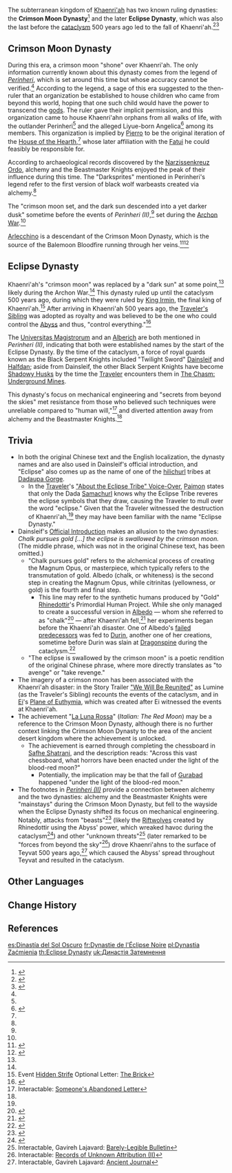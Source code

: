 {{Terminology Infobox
|type         = Lore
|region       = Khaenri'ah
}}
The subterranean kingdom of [[Khaenri'ah]] has two known ruling dynasties: the '''Crimson Moon Dynasty'''<ref name="Perinheri 1">{{Ref/Book|Perinheri|1}}</ref> and the later '''Eclipse Dynasty''', which was also the last before the [[cataclysm]] 500 years ago led to the fall of Khaenri'ah.<ref name="BAF">{{Ref/Book|Breeze Amidst the Forest}}</ref><ref name="AQ1-4-4">{{Ref/Quest|A Soul Set Apart}}</ref>

==Crimson Moon Dynasty==
During this era, a crimson moon "shone" over Khaenri'ah. The only information currently known about this dynasty comes from the legend of ''[[Perinheri]]'', which is set around this time but whose accuracy cannot be verified.<ref name="Perinheri 1" /> According to the legend, a sage of this era suggested to the then-ruler that an organization be established to house children who came from beyond this world, hoping that one such child would have the power to transcend the [[god]]s. The ruler gave their implicit permission, and this organization came to house Khaenri'ahn orphans from all walks of life, with the outlander Perinheri<ref name="Perinheri 1" /> and the alleged Liyue-born Angelica<ref name="Perinheri 2">{{Ref/Book|Perinheri|2}}</ref> among its members. This organization is implied by [[Pierro]] to be the original iteration of the [[House of the Hearth]],<ref name=":0" /> whose later affiliation with the [[Fatui]] he could feasibly be responsible for.

According to archaeological records discovered by the [[Narzissenkreuz Ordo]], alchemy and the Beastmaster Knights enjoyed the peak of their influence during this time. The "Darksprites" mentioned in Perinheri's legend refer to the first version of black wolf warbeasts created via alchemy.<ref name="Perinheri 2" />

The "crimson moon set, and the dark sun descended into a yet darker dusk" sometime before the events of ''Perinheri (II)'',<ref name="Perinheri 1" /> set during the [[Archon War]].<ref name="Perinheri 2" />

[[Arlecchino]] is a descendant of the Crimson Moon Dynasty, which is the source of the Balemoon Bloodfire running through her veins.<ref name=":0">{{Ref/CS|Arlecchino|5}}</ref><ref>{{Ref/CS|Arlecchino|Vision}}</ref>

==Eclipse Dynasty==
Khaenri'ah's "crimson moon" was replaced by a "dark sun" at some point,<ref name="Perinheri 1" /> likely during the Archon War.<ref name="Perinheri 2" /> This dynasty ruled up until the cataclysm 500 years ago, during which they were ruled by [[Irmin|King Irmin]], the final king of Khaenri'ah.<ref name="HS">Event [[Hidden Strife]] Optional Letter: [[Hidden Strife/Story#The Brick|The Brick]]</ref> After arriving in Khaenri'ah 500 years ago, the [[Traveler's Sibling]] was adopted as royalty and was believed to be the one who could control the [[Abyss]] and thus, "control everything."<ref>{{Ref/Quest|Portended Fate}}</ref>

The [[Universitas Magistrorum]] and an [[Alberich Clan|Alberich]] are both mentioned in ''Perinheri (II)'', indicating that both were established names by the start of the Eclipse Dynasty. By the time of the cataclysm, a force of royal guards known as the Black Serpent Knights included "Twilight Sword" [[Dainsleif]] and [[Halfdan]]; aside from Dainsleif, the other Black Serpent Knights have become [[Shadowy Husks]] by the time the [[Traveler]] encounters them in [[The Chasm: Underground Mines]].

This dynasty's focus on mechanical engineering and "secrets from beyond the skies" met resistance from those who believed such techniques were unreliable compared to "human will,"<ref>Interactable: [[Gavireh Lajavard#Someone's Abandoned Letter|Someone's Abandoned Letter]]</ref> and diverted attention away from alchemy and the Beastmaster Knights.<ref name="Perinheri 2" />

==Trivia==
* In both the original Chinese text and the English localization, the dynasty names {{Lang|"Eclipse"|zh=黑日}} and {{Lang|"Crimson Moon"|zh=赤月}} are also used in Dainsleif's official introduction, and "Eclipse" also comes up as the name of one of the [[hilichurl]] tribes at [[Dadaupa Gorge]].
** In the [[Traveler]]'s [[Traveler/Voice-Overs#About the Eclipse Tribe|"About the Eclipse Tribe" Voice-Over]], [[Paimon]] states that only the Dada [[Samachurl]] knows why the Eclipse Tribe reveres the eclipse symbols that they draw, causing the Traveler to mull over the word "eclipse." Given that the Traveler witnessed the destruction of Khaenri'ah,<ref name="AQ1-4-4" /> they may have been familiar with the name "Eclipse Dynasty."
* Dainsleif's [[Dainsleif#Official Introduction|Official Introduction]] makes an allusion to the two dynasties: ''Chalk pursues gold [...] the eclipse is swallowed by the crimson moon.'' (The middle phrase, which was not in the original Chinese text, has been omitted.)
** "Chalk pursues gold" refers to the alchemical process of creating the Magnum Opus, or masterpiece, which typically refers to the transmutation of gold. Albedo (chalk, or whiteness) is the second step in creating the Magnum Opus, while citrinitas (yellowness, or gold) is the fourth and final step.
*** This line may refer to the synthetic humans produced by "Gold" [[Rhinedottir]]'s Primordial Human Project. While she only managed to create a successful version in [[Albedo]] &mdash; whom she referred to as "chalk"<ref>{{Ref/CS|Albedo|3}}</ref> &mdash; after Khaenri'ah fell,<ref>{{Ref/Quest|The Snowy Past}}</ref> her experiments began before the Khaenri'ah disaster. One of Albedo's [[Primordial Albedo|failed predecessors]] was fed to [[Durin]], another one of her creations, sometime before Durin was slain at [[Dragonspine]] during the cataclysm.<ref>{{Ref/Quest|A Secret Born From Ashes}}</ref>
** "The eclipse is swallowed by the crimson moon" is a poetic rendition of the original Chinese phrase, where {{zh|{{wt|復仇|复仇|Chinese}}|rm=fùchóu}} more directly translates as "to avenge" or "take revenge."
* The imagery of a crimson moon has been associated with the Khaenri'ah disaster: in the Story Trailer [https://youtu.be/SO__VQZirJ4?t=19 "We Will Be Reunited"] as Lumine (as the Traveler's Sibling) recounts the events of the cataclysm, and in [[Ei]]'s [[Plane of Euthymia]], which was created after Ei witnessed the events at Khaenri'ah.
* The achievement "[[La Luna Rossa]]" (''Italian: The Red Moon'') may be a reference to the Crimson Moon Dynasty, although there is no further context linking the Crimson Moon Dynasty to the area of the ancient desert kingdom where the achievement is unlocked.
** The achievement is earned through completing the chessboard in [[Safhe Shatranj]], and the description reads: "Across this vast chessboard, what horrors have been enacted under the light of the blood-red moon?"
*** Potentially, the implication may be that the fall of [[Gurabad]] happened "under the light of the blood-red moon."
* The footnotes in ''[[Perinheri (II)]]'' provide a connection between alchemy and the two dynasties: alchemy and the Beastmaster Knights were "mainstays" during the Crimson Moon Dynasty, but fell to the wayside when the Eclipse Dynasty shifted its focus on mechanical engineering. Notably, attacks from "beasts"<ref>{{Ref/Quest|Afratu's Dilemma|note=optional interactable Old Orders|quote='''Old Orders:''' ...Knight Commander [[Hadura]], who has successfully led the operation to stall the beasts, is hereby conferred the title of "Sentinel of the Golden Hall"...}}</ref> (likely the [[Riftwolves]] created by Rhinedottir using the Abyss' power, which wreaked havoc during the cataclysm<ref>{{Ref/Enemy|Thundercraven Rifthound}}</ref>) and other "unknown threats"<ref>Interactable, Gavireh Lajavard: [[Gavireh Lajavard#Barely-Legible Bulletin|Barely-Legible Bulletin]]</ref> (later remarked to be "forces from beyond the sky"<ref>Interactable: [[Records of Unknown Attribution#Records of Unknown Attribution (II)|Records of Unknown Attribution (II)]]</ref>) drove Khaenri'ahns to the surface of Teyvat 500 years ago,<ref>Interactable, Gavireh Lajavard: [[Gavireh Lajavard#Ancient Journal|Ancient Journal]]</ref> which caused the Abyss' spread throughout Teyvat and resulted in the cataclysm.

==Other Languages==
{{Other Languages
|1_en       = Crimson Moon Dynasty
|1_zhs      = 赤月王朝
|1_zhs_rm   = Chìyuè Wángcháo
|1_zht      = 赤月王朝
|1_zht_rm   = Chìyuè Wángcháo
|1_zh_tl    = Red Moon Dynasty
|1_ja       = 赤月王朝
|1_ja_rm    = Akadzuki Ouchou{{Assumed}}
|1_ja_tl    = Red Moon Dynasty
|1_ko       = 붉은 달의 왕조
|1_ko_tl    = Red Moon Dynasty
|1_es       = Dinastía de la Luna Escarlata
|1_es_tl    = Scarlet Moon Dynasty
|1_fr       = Dynastie de la lune écarlate
|1_fr_tl    = Scarlet Moon Dynasty
|1_ru       = Династия Алой Луны
|1_ru_tl    = Crimson Moon Dynasty
|1_th       = <!--การเล่นแร่แปรธาตุและอัศวินปราบอสูรเป็นเสาหลักของยุคราชวงศ์จันทราแดง-->
|1_th_rm    = 
|1_th_tl    = 
|1_vi       = Triều Đại Xích Nguyệt
|1_vi_tl    = Red Moon Dynasty
|1_de       = Dynastie des scharlachroten Mondes
|1_de_tl    = Scarlet Moon Dynasty
|1_id       = Dinasti Bulan Merah
|1_id_tl    = Red Moon Dynasty
|1_pt       = Dinastia Eclipse{{sic}}
|1_pt_tl    = 
|1_tr       = Kızıl Ay Hanedanı
|1_tr_tl    = 
|1_it       = Dinastia della Luna Cremisi
|1_it_tl    = 

|2_en       = Eclipse Dynasty
|2_zhs      = 黑日王朝
|2_zhs_rm   = Hēirì Wángcháo
|2_zht      = 黑日王朝
|2_zht_rm   = Hēirì Wángcháo
|2_zh_tl    = Black-Sun Dynasty
|2_ja       = 黒日王朝
|2_ja_rm    = Kurobi Ouchou{{Assumed}}
|2_ja_tl    = Black-Sun Dynasty
|2_ko       = 검은 {{tt|태양|太陽}} {{tt|왕조|王朝}}
|2_ko_rm    = Geomeun-taeyang Wangjo
|2_ko_tl    = Black-Sun Dynasty
|2_es       = Dinastía del Eclipse
|2_es_tl    = Dynasty of the Eclipse
|2_fr       = Dynastie de l'Éclipse Noire
|2_fr_tl    = Dynasty of the Black Eclipse
|2_ru       = Династия Чёрного солнца
|2_ru_tl    = Black Sun Dynasty
|2_th       = ราชวงศ์ Blacksun
|2_th_rm    = Ratchawong Blacksun
|2_th_tl    = Blacksun Dynasty
|2_vi       = Triều Đại Hắc Nhật<ref name="Perinheri 2" />
|2_vi_tl    = Black Sun Dynasty
|2_de       = Finstersonnen-Dynastie
|2_de_tl    = Dark Sun Dynasty
|2_id       = Dinasti Blacksun<ref name="BAF" /> / Dinasti Matahari Hitam<ref name="Perinheri 2" />
|2_id_tl    = Blacksun Dynasty / Black Sun Dynasty
|2_pt       = Dinastia Eclipse
|2_pt_tl    = Eclipse Dynasty
|2_tr       = Tutulma Hanedanı
|2_tr_tl    = Dynasty of the Eclipse
|2_it       = Dinastia dell'eclissi
|2_it_tl    = Dynasty of the Eclipse
}}

==Change History==
{{Change History|introduced=1.0}}

==References==
{{Reflist}}

[[es:Dinastía del Sol Oscuro]]
[[fr:Dynastie de l'Éclipse Noire]]
[[pl:Dynastia Zaćmienia]]
[[th:Eclipse Dynasty]]
[[uk:Династія Затемнення]]